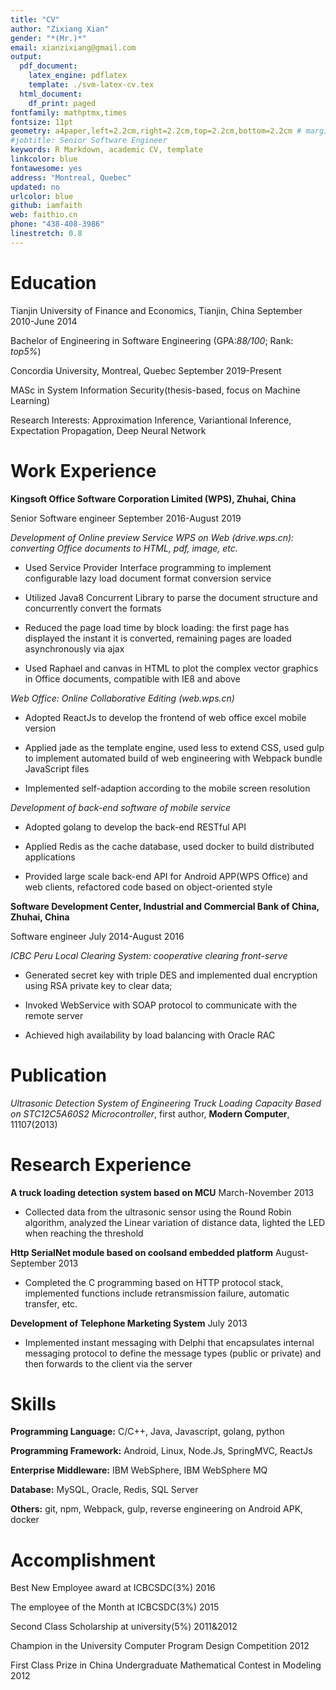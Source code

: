 ```yaml
---
title: "CV"
author: "Zixiang Xian"
gender: "*(Mr.)*"
email: xianzixiang@gmail.com
output:
  pdf_document:
    latex_engine: pdflatex
    template: ./svm-latex-cv.tex
  html_document:
    df_print: paged
fontfamily: mathptmx,times
fontsize: 11pt
geometry: a4paper,left=2.2cm,right=2.2cm,top=2.2cm,bottom=2.2cm # margin=1in
#jobtitle: Senior Software Engineer
keywords: R Markdown, academic CV, template
linkcolor: blue
fontawesome: yes
address: "Montreal, Quebec"
updated: no
urlcolor: blue
github: iamfaith
web: faithio.cn
phone: "438-408-3986"
linestretch: 0.8
---
```


# Education
\hrule

Tianjin University of Finance and Economics, Tianjin, China    \hfill      September 2010-June 2014

Bachelor of Engineering in Software Engineering (GPA:*88/100*; Rank: *top5%*)

Concordia University, Montreal, Quebec    \hfill      September 2019-Present

MASc in System Information Security(thesis-based, focus on Machine Learning)

Research Interests: Approximation Inference, Variantional Inference, Expectation Propagation, Deep Neural Network

# Work Experience
\hrule

 **Kingsoft Office Software Corporation Limited (WPS), Zhuhai, China**

Senior Software engineer         \hfill                 September 2016-August 2019

*Development of Online preview Service WPS on Web (drive.wps.cn): converting Office documents to HTML, pdf, image, etc. *

  - Used Service Provider Interface programming to implement configurable lazy load document format conversion service

  - Utilized Java8 Concurrent Library to parse the document structure and concurrently convert the formats

  - Reduced the page load time by block loading: the first page has displayed the instant it is converted, remaining pages are loaded asynchronously via ajax

  - Used Raphael and canvas in HTML to plot the complex vector graphics in Office documents, compatible with IE8 and above

 *Web Office: Online Collaborative Editing (web.wps.cn)*

- Adopted ReactJs to develop the frontend of web office excel mobile version

- Applied jade as the template engine, used less to extend CSS, used gulp to implement automated build of web engineering with Webpack bundle JavaScript files

- Implemented self-adaption according to the mobile screen resolution

*Development of back-end software of mobile service*

- Adopted golang to develop the back-end RESTful API

- Applied Redis as the cache database, used docker to build distributed applications

- Provided large scale back-end API for Android APP(WPS Office) and web clients, refactored code based on object-oriented style

 **Software Development Center, Industrial and Commercial Bank of China, Zhuhai, China**

Software engineer          \hfill                     July 2014-August 2016

*ICBC Peru Local Clearing System: cooperative clearing front-serve*

- Generated secret key with triple DES and implemented dual encryption using RSA private key to clear data; 

- Invoked WebService with SOAP protocol to communicate with the remote server

- Achieved high availability by load balancing with Oracle RAC

# Publication
\hrule

*Ultrasonic Detection System of Engineering Truck Loading Capacity Based on STC12C5A60S2 Microcontroller*, first author, __Modern Computer__, 11107(2013)

# Research Experience
\hrule

**A truck loading detection system based on MCU**    \hfill     March-November 2013


 \renewenvironment{itemize}{
  \begin{list}{}{
    \setlength{\leftmargin}{1.5em}
  }
}{
  \end{list}
}

- Collected data from the ultrasonic sensor using the Round Robin algorithm, analyzed the Linear variation of distance data, lighted the LED when reaching the threshold
  


**Http SerialNet module based on coolsand embedded platform** \hfill  August-September 2013


- Completed the C programming based on HTTP protocol stack, implemented functions include retransmission failure, automatic transfer, etc.



**Development of Telephone Marketing System** \hfill   July 2013


- Implemented instant messaging with Delphi that encapsulates internal messaging protocol to define the message types (public or private) and then forwards to the client via the server


# Skills
\hrule


**Programming Language:** C/C++, Java, Javascript, golang, python


**Programming Framework:** Android, Linux, Node.Js, SpringMVC, ReactJs

**Enterprise Middleware:** IBM WebSphere, IBM WebSphere MQ

**Database:** MySQL, Oracle, Redis, SQL Server

**Others:** git, npm, Webpack, gulp, reverse engineering on Android APK, docker


# Accomplishment
\hrule


Best New Employee award at ICBCSDC(3%)             \hfill                            2016

The employee of the Month at ICBCSDC(3%)        \hfill                                    2015

Second Class Scholarship at university(5%)       \hfill                          2011&2012

Champion in the University Computer Program Design Competition    \hfill             2012

First Class Prize in China Undergraduate Mathematical Contest in Modeling    \hfill    2012
